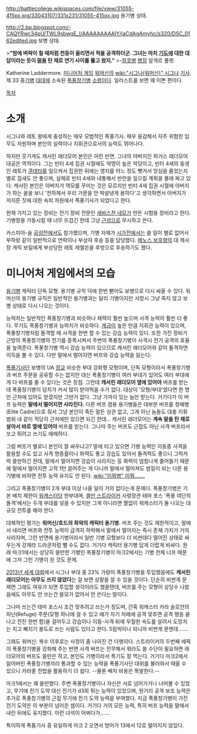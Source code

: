 http://battlecollege.wikispaces.com/file/view/31055-415px.jpg/33043107/331x231/31055-415px.jpg
용기병 상태.

http://2.bp.blogspot.com/-CAQYRwc34pU/TWL9sbwgE_I/AAAAAAAAAIY/jaCdAgAmyhc/s320/DSC_0162edited.jpg
보병 상태.

>'''"밤에 벼락이 칠 때처럼 천둥이 울리면서 적을 공격하더군. 그녀는 마치 [[기도]]에 대한 대답이라는 듯이 [[말]]을 탄 채로 연기 사이를 뚫고 왔지."'''
>-[[참호병]] [[병장]] 알게르 풀렛.

Katherine Laddermore. [[미니어처 게임]] [[워머신]]의 [[wiki:"시그나(워머신)" 시그나]] [[기사]]. 제 33 중[[기병]] [[대대]]에 소속된 [[폭풍창기병]] [[소령]]이다. 일러스트를 보면 꽤 이쁜 편이다.

[[목차]]
= 소개 =
시그나와 레토 왕에게 충성하는 매우 모범적인 폭풍기사. 매우 용감해서 자주 위험한 임무도 자원하며 본인의 실력이나 지휘관으로서의 능력도 뛰어나다.

하지만 웃기게도 캐서린 래더모어 본인은 이런 반면, 그녀의 아버지인 퍼거스 래더모어 대공은 역적이다. 그는 빈터 4세 집권 시절에도 악명이 높은 악당이고, 빈터 4세의 동생인 레토가 [[쿠데타]]를 일으켜서 집권한 뒤에는 영지를 어느 정도 뺏겨서 앙심을 품었는지 별로 낌새도 안 좋으며, 실제로 빈터 4세와 내통해서 반란을 일으킬 계획을 몰래 짜고 있다. 캐서린 본인은 아버지가 역모를 꾸미는 것은 모르지만 빈터 4세 집권 시절에 아버지가 하는 꼴을 보니 '전하께서 우리 가문을 안 박살낸게 용하다'고 생각하면서 아버지가 저지른 짓에 대한 속죄 차원에서 폭풍기사가 되었다고 한다.

현재 가지고 있는 장비는 전기 장비 전문인 [[세바스찬 네모]]가 만든 시험용 장비라고 한다. 기병창을 가동시킬 때 너무 뜨겁긴 한데 그냥 [[근성]]으로 무시하고 쓴다.

카스피아-술 [[공성전]]에서도 참가했으며, 기병 자체가 [[시가전]]에서는 쓸 일이 별로 없어서 부하랑 같이 일반적으로 연락이나 부상자 후송 등을 담당했다. [[메노스 보호령]]의 대 제사장 게릭 보일에게 부상당한 레토 레엘쏜을 후방으로 후송하기도 했다.


= 미니어처 게임에서의 모습 =
[[용기병]] 캐릭터 단독 모형. 용기병 규칙 덕에 한번 뻗어도 보병으로 다시 싸울 수 있다. 워머신의 용기병 규칙은 일반적인 용기병과는 달리 기병이지만 사망시 그냥 죽지 않고 보병 상태로 다시 나오는 것이다. 

능력치는 일반적인 폭풍창기병과 비슷하나 체력이 훨씬 높으며 사격 능력이 훨씬 더 좋다. 무기도 폭풍창기병과 능력치가 비슷하다. [[계급]]이 높은 만큼 지휘관 능력이 있으며, 폭풍창기병처럼 돌격할 때 사격을 한번 할 수 있는 강습 능력이 있다. 또한 가진 장비가 근방의 폭풍창기병의 전기를 증폭시켜서 주변의 폭풍창기병이 사격시 전기 공격의 효율을 높여준다. 폭풍창기병 역시 강습 능력이 있으므로 캐서린 래더모어와 같이 돌격하면 이득을 볼 수 있다. 다만 말에서 떨어지면 버프와 강습 능력을 잃는다.

[[폭풍기사단]] 보병의 UA [[장교]] 비슷한 부대 강화형 모형이며, 단독 모형이라서 폭풍창기병과 버프 주문을 공유할 수는 없지만 대신 폭풍창기병이 여러 부대가 있어도 여러 부대에게 다 버프를 줄 수 있다는 것은 장점. 그런데 '''캐서린 래더모어 옆에 있어야''' 버프를 받는데 폭풍창기병이 덩치가 커서 많이 받아먹을 수가 없다. 대상이 '모형/부대'였다면 한 명만 근처에 있어도 받겠지만 그딴거 없다. 그냥 가까이 있는 놈만 받는다. 거기다가 이 버프 능력은 '''말에서 떨어지면 사라진다.''' 다른 버프 겸용 용기병들은 대부분 버프를 정예병(Elite Cadre)으로 줘서 그냥 본인이 죽든 말든 상관 없고, 그게 아닌 놈들도 대충 지휘 범위 내 같이 적당히 근처에만 있으면 되긴 한데… 캐서린 래더모어는 '''계속 말을 탄 채로 살아서 바로 옆에 있어야''' 버프를 받는다. 그나마 주는 버프도 근접도 아닌 사격 버프라서 쏘고 튀려고 쓰기도 애매하다. 

그럼 버프가 별로니 본인이 잘 싸우냐고? 말에 타고 있으면 기병 능력인 이동중 사격을 활용할 수도 있고 사격 명중률이나 화력도 좋고 강습도 있어서 돌격력도 좋으니 그럭저럭 쓸만하긴 한데, 말에서 떨어지면 강습이 사라지는 등 화력이 엄청나게 줄어들기 때문에 말에서 떨어지면 고작 1턴 끌어주는 게 다니까 말에서 떨어져도 쌈질이 되는 다른 용기병에 비하면 전투 능력 유지도 안 된다. [[wiki:"이뭐병" 이뭐…….]]

그리고 폭풍창기병이 2개 부대 이상 나올 일이 거의 없다는게 문제다. 폭풍창기병은 기본 배치 제한이 [[워캐스터]]당 한부대며, [[콜만 스트라이커]] 사령장관 테마 포스 '폭풍 여단의 돌격'에서는 두개 부대를 넣을 수 있지만 그게 아니라면 짤없이 워캐스터가 둘 나오는 대규모 전투를 해야 한다.

대체적인 평가는 '''워머신/호드의 최악의 캐릭터 용기병.''' 버프 주는 것도 제한적이고, 말에서 내리면 버프와 전투 능력이 급격히 하락해서 말에서 떨어지는 즉시 존재 가치가 거의 사라지며, 그런 반면에 용기병이라서 일반 기병 모형보다 더 비싼데다 떨어진 상태로 싸우는게 강제라 드라쿤처럼 뺄 수도 없다. 거기다 캐릭터 용기병 답게 더럽게 비싸다. 원래 마크1에서는 상당히 쓸만한 기병인 폭풍창기병이 마크2에서는 기병 전체 너프 때문에 그저 그런 기병이 된 것도 문제.

[http://endgamegaming.net/2013/09/09/wtc2013-cygnar-analysis/ 2013년 세계 대회]에서 시그나 부대 중 23% 가량이 폭풍창기병을 투입했음에도 '''캐서린 래더모어는 아무도 쓰지 않았다'''는 걸 보면 상황을 알 수 있을 것이다. 단순히 비싼게 문제면 그래도 여유가 되면 투입할 생각이라도 했을텐데, 버프를 주는 모형이 상당수 나왔음에도 아무도 안 쓰는건 쓸모가 없어서 안 쓴다는 말이다.

그나마 쓰는건 테마 포스시 조건 맞추려고 쓰는거 정도며, 간혹 워캐스터 카라 슬로안의 피난(Refuge) 주문(모형 하나에 걸 수 있고 얘가 자기 차례에 공격 맞추면 공격 행동 끝나고 전진 한번 함)을 걸어두고 강습이나 이동-사격 뒤에 우월한 속도를 살려서 도망치는 치고 빠지기 용도로 쓰는 사람도 있다고 한다. 5점씩이나 되니까 비싼게 문젠데…….

그래도 워머신: 복수 이후로는 사정이 좀 나아진 건 다행이다. 스트라이커의 두번째 에픽이 폭풍창기병을 강화해 주는 반면 사격 버프는 전무해서 뭐라도 쏠 수단이 필요하면 래더모어의 버프도 쓸만은 하고, 본인도 기병이라서 특기도 잘 먹는다. 거기다 마크2에서 잃어버린 폭풍창기병끼리 통과할 수 있는 능력을 폭풍기사단 대위를 불러와서 때울 수 있으니 카라콜 전법을 활용하기 더 쉽다. --물론 배치 비용은 폭발한다.--

마크1에서는 꽤 쓸만했다. 주변 폭풍창기병이나 자신은 서로 넘어가거나 너머볼 수 있었고, 무기에 전기 도약 대신 전기가 d3회 튀는 능력이 있었으며, 원거리 공격 보조 능력은 추가로 폭풍창기병의 근접 무기에 전기 도약 능력을 부여했다. 지금 폭풍창기병이 가진 전기 도약은 이 부분이 넘어온 셈이다. 거기다 거의 모든 능력, 특히 버프 능력을 말에서 내린 뒤에도 유지했다. 이런 녀석이 어쩌다가.......

특이하게 폭풍기사 중 유일하게 마크 2 오면서 방어가 13에서 12로 떨어지지 않았다.
